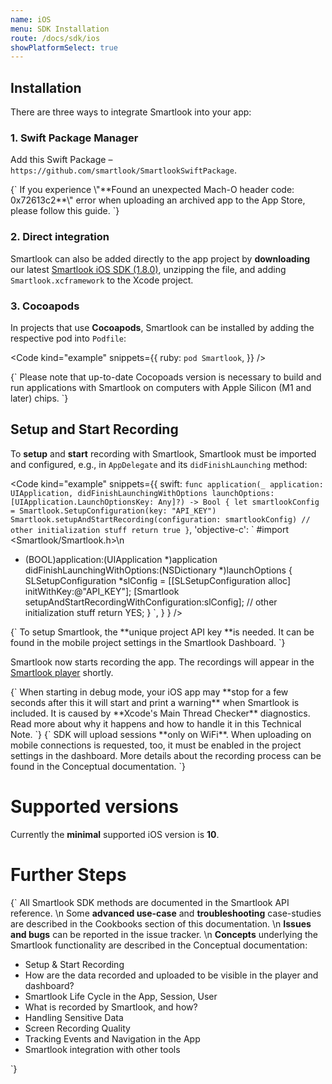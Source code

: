 ```yaml
---
name: iOS
menu: SDK Installation
route: /docs/sdk/ios
showPlatformSelect: true
---
```



<Title>iOS SDK Installation</Title>

## Installation

There are three ways to integrate Smartlook into your app:

### 1. Swift Package Manager

Add this Swift Package – `https://github.com/smartlook/SmartlookSwiftPackage`.

<TextBlock kind="important">
{`
If you experience \"**Found an unexpected Mach-O header code: 0x72613c2**\" error when uploading an archived app to the App Store, please follow <Link to="/docs/sdk/cookbooks/swift-package-app-store-mach-o-error">this guide</Link>.
`}
</TextBlock>

### 2. Direct integration

Smartlook can also be added directly to the app project by **downloading** our latest [Smartlook iOS SDK (1.8.0)](https://sdk.smartlook.com/ios/smartlook-ios-sdk-1.8.0.7.zip), unzipping the file, and adding `Smartlook.xcframework` to the Xcode project.

### 3. Cocoapods 

In projects that use **Cocoapods**, Smartlook can be installed by adding the respective pod into `Podfile`:

<Code
  kind="example"
  snippets={{
    ruby: `
pod Smartlook
`,
  }}
/>

<TextBlock kind="important">
{`
Please note that up-to-date Cocopoads version is necessary to build and run applications with Smartlook on computers with Apple Silicon (M1 and later) chips.
`}
</TextBlock>

## Setup and Start Recording

To **setup** and **start** recording with Smartlook, Smartlook must be imported and configured, e.g., in `AppDelegate` and its `didFinishLaunching` method:

<Code
  kind="example"
  snippets={{
      swift: `
func application(_ application: UIApplication, didFinishLaunchingWithOptions launchOptions: [UIApplication.LaunchOptionsKey: Any]?) -> Bool {
  let smartlookConfig = Smartlook.SetupConfiguration(key: "API_KEY")
  Smartlook.setupAndStartRecording(configuration: smartlookConfig)
  // other initialization stuff
  return true
}
      `,
      'objective-c': `
#import <Smartlook/Smartlook.h>\n
- (BOOL)application:(UIApplication *)application didFinishLaunchingWithOptions:(NSDictionary *)launchOptions {
  SLSetupConfiguration *slConfig = [[SLSetupConfiguration alloc] initWithKey:@"API_KEY"];
  [Smartlook setupAndStartRecordingWithConfiguration:slConfig];
  // other initialization stuff
  return YES;
}
      `,
    }
  }
/>

<TextBlock kind="important">
{`
To setup Smartlook, the **unique project API key **is needed. It can be found in the mobile project settings in the <Link to="https://app.smartlook.com/settings/projects">Smartlook Dashboard</Link>.
`}
</TextBlock>

Smartlook now starts recording the app. The recordings will appear in the [Smartlook player](https://app.smartlook.com/) shortly.

<TextBlock kind="important">
{`
When starting in debug mode, your iOS app may **stop for a few seconds after this it will start and print a warning** when Smartlook is included.  
It is caused by **Xcode's Main Thread Checker** diagnostics. Read more about why it happens and how to handle it in this <Link to="/docs/sdk/cookbooks/ios-main-thread-check-warning">Technical Note</Link>.
`}
</TextBlock>

<TextBlock kind="important">
{`
SDK will upload sessions **only on WiFi**. When uploading on mobile connections is requested, too, it must be enabled in the project settings in the dashboard. More details about the recording process can be found in the <Link to="/docs/sdk/conceptual/when-the-recordings-appear-in-dashboard">Conceptual documentation</Link>.
`}
</TextBlock>

# Supported versions

Currently the **minimal** supported iOS version is **10**.

# Further Steps

<TextBlock>{`
All Smartlook SDK methods are documented in the <Link to="/docs/sdk/api-reference" platform="ios">Smartlook API reference</Link>.
\n
Some **advanced use-case** and **troubleshooting** case-studies are described in the Cookbooks section of this documentation.
\n
**Issues and bugs** can be reported in the <Link to="https://github.com/smartlook/smartlook-mobile-issue-tracker">issue tracker</Link>.
\n
**Concepts** underlying the Smartlook functionality are described in the Conceptual documentation:
* <Link to="/docs/sdk/conceptual/setup-and-start-recording" platform="android">Setup & Start Recording</Link>
* <Link to="/docs/sdk/conceptual/when-the-recordings-appear-in-dashboard" platform="android">How are the data recorded and uploaded to be visible in the player and dashboard?</Link>
* <Link to="/docs/sdk/conceptual/life-cycle-session-user" platform="android">Smartlook Life Cycle in the App, Session, User</Link>
* <Link to="/docs/sdk/conceptual/what-and-how-is-recorded" platform="android">What is recorded by Smartlook, and how?</Link>
* <Link to="/docs/sdk/conceptual/handling-sensitive-data" platform="android">Handling Sensitive Data</Link>
* <Link to="/docs/sdk/conceptual/screen-recording-quality" platform="android">Screen Recording Quality</Link>
* Tracking <Link to="/docs/sdk/conceptual/event-tracking" platform="android">Events</Link> and <Link to="/docs/sdk/conceptual/recording-navigation" platform="android">Navigation</Link> in the App
* <Link to="/docs/sdk/conceptual/integrating-with-other-tools" platform="android">Smartlook integration with other tools</Link>
`}</TextBlock>


